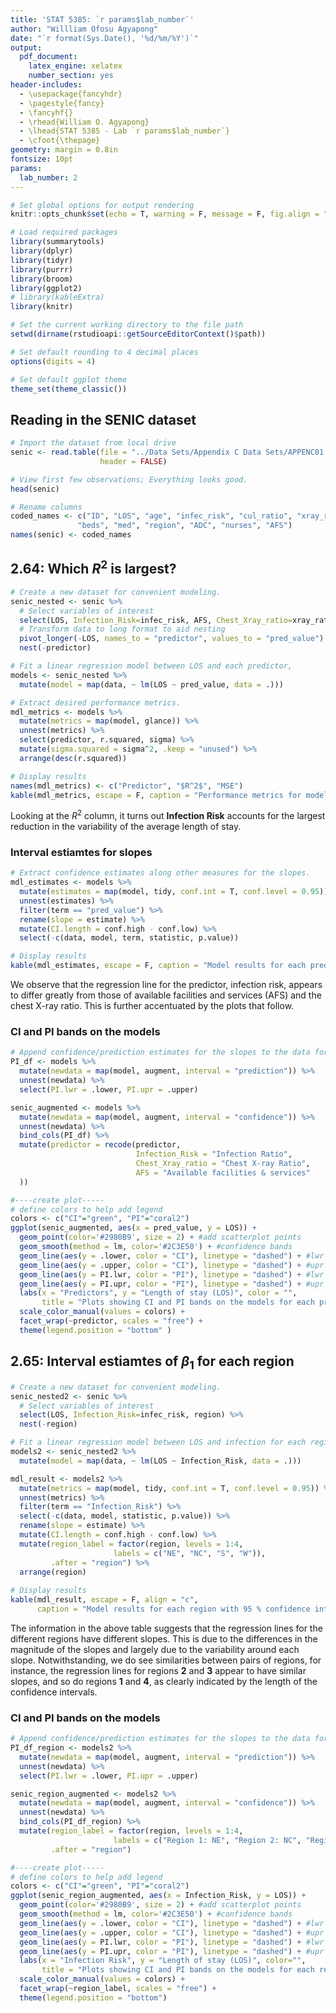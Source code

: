 ```yaml
---
title: 'STAT 5385: `r params$lab_number`'
author: "Willliam Ofosu Agyapong"
date: "`r format(Sys.Date(), '%d/%m/%Y')`"
output:
  pdf_document:
    latex_engine: xelatex
    number_section: yes
header-includes:
  - \usepackage{fancyhdr}
  - \pagestyle{fancy}
  - \fancyhf{}
  - \rhead{William O. Agyapong}
  - \lhead{STAT 5385 - Lab `r params$lab_number`}
  - \cfoot{\thepage}
geometry: margin = 0.8in
fontsize: 10pt
params:
  lab_number: 2
---
```


```r
# Set global options for output rendering
knitr::opts_chunk$set(echo = T, warning = F, message = F, fig.align = "center")

# Load required packages
library(summarytools)
library(dplyr)
library(tidyr)
library(purrr)
library(broom)
library(ggplot2)
# library(kableExtra)
library(knitr)

# Set the current working directory to the file path
setwd(dirname(rstudioapi::getSourceEditorContext()$path)) 

# Set default rounding to 4 decimal places
options(digits = 4)

# Set default ggplot theme
theme_set(theme_classic())
```


## Reading in the SENIC dataset

```r
# Import the dataset from local drive
senic <- read.table(file = "../Data Sets/Appendix C Data Sets/APPENC01.txt",
                    header = FALSE)

# View first few observations; Everything looks good.
head(senic)

# Rename columns
coded_names <- c("ID", "LOS", "age", "infec_risk", "cul_ratio", "xray_ratio",
               "beds", "med", "region", "ADC", "nurses", "AFS")
names(senic) <- coded_names
```


## 2.64: Which $R^2$ is largest?

```r
# Create a new dataset for convenient modeling.
senic_nested <- senic %>%
  # Select variables of interest
  select(LOS, Infection_Risk=infec_risk, AFS, Chest_Xray_ratio=xray_ratio) %>%
  # Transform data to long format to aid nesting
  pivot_longer(-LOS, names_to = "predictor", values_to = "pred_value") %>%
  nest(-predictor) 

# Fit a linear regression model between LOS and each predictor,
models <- senic_nested %>%
  mutate(model = map(data, ~ lm(LOS ~ pred_value, data = .))) 

# Extract desired performance metrics.
mdl_metrics <- models %>%
  mutate(metrics = map(model, glance)) %>%
  unnest(metrics) %>%
  select(predictor, r.squared, sigma) %>%
  mutate(sigma.squared = sigma^2, .keep = "unused") %>%
  arrange(desc(r.squared))

# Display results
names(mdl_metrics) <- c("Predictor", "$R^2$", "MSE")
kable(mdl_metrics, escape = F, caption = "Performance metrics for models Involving each predictor")
```

Looking at the $R^2$ column, it turns out **Infection Risk** accounts for the largest reduction in the variability of the average length of stay.


### Interval estiamtes for slopes

```r
# Extract confidence estimates along other measures for the slopes.
mdl_estimates <- models %>%
  mutate(estimates = map(model, tidy, conf.int = T, conf.level = 0.95)) %>%
  unnest(estimates) %>%
  filter(term == "pred_value") %>%
  rename(slope = estimate) %>%
  mutate(CI.length = conf.high - conf.low) %>%
  select(-c(data, model, term, statistic, p.value))

# Display results
kable(mdl_estimates, escape = F, caption = "Model results for each predictor along with 95 % confidence intervals of $\\beta_1$")
```
We observe that the regression line for the predictor, infection risk, appears to differ greatly from those of available facilities and services (AFS) and the chest X-ray ratio.
This is further accentuated by the plots that follow.

### CI and PI bands on the models

```r
# Append confidence/prediction estimates for the slopes to the data for plotting.
PI_df <- models %>%
  mutate(newdata = map(model, augment, interval = "prediction")) %>%
  unnest(newdata) %>%
  select(PI.lwr = .lower, PI.upr = .upper)

senic_augmented <- models %>%
  mutate(newdata = map(model, augment, interval = "confidence")) %>%
  unnest(newdata) %>%
  bind_cols(PI_df) %>%
  mutate(predictor = recode(predictor,
                            Infection_Risk = "Infection Ratio",
                            Chest_Xray_ratio = "Chest X-ray Ratio",
                            AFS = "Available facilities & services"
  )) 

#----create plot-----
# define colors to help add legend
colors <- c("CI"="green", "PI"="coral2")
ggplot(senic_augmented, aes(x = pred_value, y = LOS)) +
  geom_point(color='#2980B9', size = 2) + #add scatterplot points
  geom_smooth(method = lm, color='#2C3E50') + #confidence bands
  geom_line(aes(y = .lower, color = "CI"), linetype = "dashed") + #lwr conf interval
  geom_line(aes(y = .upper, color = "CI"), linetype = "dashed") + #upr conf interval 
  geom_line(aes(y = PI.lwr, color = "PI"), linetype = "dashed") + #lwr pred interval
  geom_line(aes(y = PI.upr, color = "PI"), linetype = "dashed") + #upr pred interval
  labs(x = "Predictors", y = "Length of stay (LOS)", color = "",
       title = "Plots showing CI and PI bands on the models for each predictor") +
  scale_color_manual(values = colors) +
  facet_wrap(~predictor, scales = "free") +
  theme(legend.position = "bottom" )
``` 


## 2.65: Interval estiamtes of $\beta_1$ for each region

```r
# Create a new dataset for convenient modeling.
senic_nested2 <- senic %>%
  # Select variables of interest
  select(LOS, Infection_Risk=infec_risk, region) %>%
  nest(-region) 

# Fit a linear regression model between LOS and infection for each region.
models2 <- senic_nested2 %>%
  mutate(model = map(data, ~ lm(LOS ~ Infection_Risk, data = .))) 

mdl_result <- models2 %>%
  mutate(metrics = map(model, tidy, conf.int = T, conf.level = 0.95)) %>%
  unnest(metrics) %>%
  filter(term == "Infection_Risk") %>%
  select(-c(data, model, statistic, p.value)) %>%
  rename(slope = estimate) %>%
  mutate(CI.length = conf.high - conf.low) %>%
  mutate(region_label = factor(region, levels = 1:4,
                       labels = c("NE", "NC", "S", "W")),
         .after = "region") %>%
  arrange(region)
  
# Display results
kable(mdl_result, escape = F, align = "c",
      caption = "Model results for each region with 95 % confidence intervals of $\\beta_1$")
```


The information in the above table suggests that the regression lines for the different regions have different slopes.  This is due to the differences in the magnitude of the slopes and largely due to the variability around each slope. Notwithstanding, we do see similarities between pairs of regions, for instance, the regression lines for regions **2** and **3** appear to have similar slopes, and so do regions **1** and **4**, as clearly indicated by the length of the confidence intervals.



### CI and PI bands on the models

```r
# Append confidence/prediction estimates for the slopes to the data for plotting.
PI_df_region <- models2 %>%
  mutate(newdata = map(model, augment, interval = "prediction")) %>%
  unnest(newdata) %>%
  select(PI.lwr = .lower, PI.upr = .upper)

senic_region_augmented <- models2 %>%
  mutate(newdata = map(model, augment, interval = "confidence")) %>%
  unnest(newdata) %>%
  bind_cols(PI_df_region) %>%
  mutate(region_label = factor(region, levels = 1:4,
                       labels = c("Region 1: NE", "Region 2: NC", "Region 3: S", "Region 1: W")),
         .after = "region")

#----create plot-----
# define colors to help add legend
colors <- c("CI"="green", "PI"="coral2")
ggplot(senic_region_augmented, aes(x = Infection_Risk, y = LOS)) +
  geom_point(color='#2980B9', size = 2) + #add scatterplot points
  geom_smooth(method = lm, color='#2C3E50') + #confidence bands
  geom_line(aes(y = .lower, color = "CI"), linetype = "dashed") + #lwr conf interval
  geom_line(aes(y = .upper, color = "CI"), linetype = "dashed") + #upr conf interval 
  geom_line(aes(y = PI.lwr, color = "PI"), linetype = "dashed") + #lwr pred interval
  geom_line(aes(y = PI.upr, color = "PI"), linetype = "dashed") + #upr pred interval
  labs(x = "Infection Risk", y = "Length of stay (LOS)", color="",
       title = "Plots showing CI and PI bands on the models for each region") +
  scale_color_manual(values = colors) +
  facet_wrap(~region_label, scales = "free") +
  theme(legend.position = "bottom")
``` 

